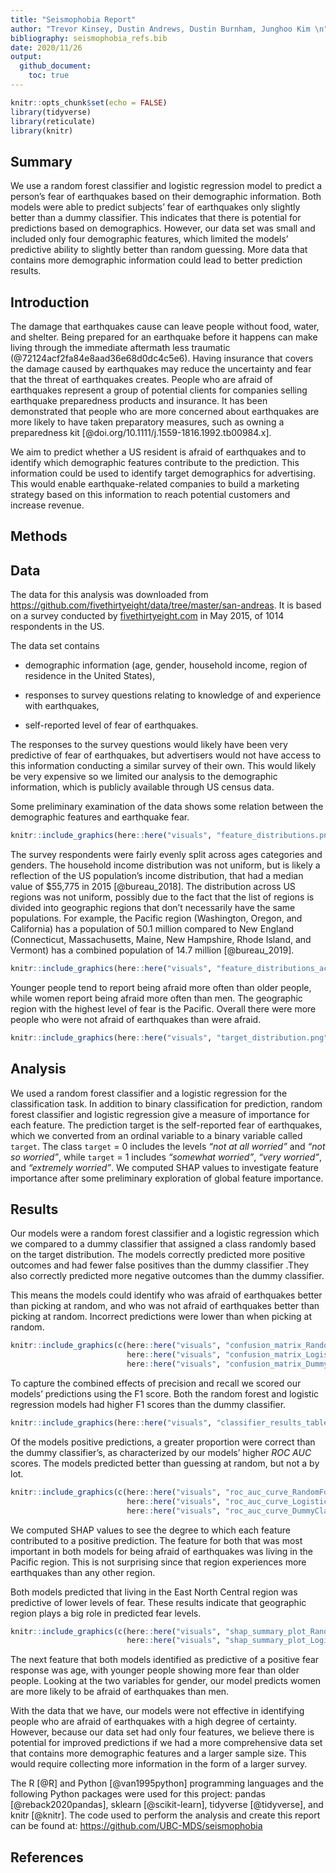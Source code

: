```yaml
---
title: "Seismophobia Report"
author: "Trevor Kinsey, Dustin Andrews, Dustin Burnham, Junghoo Kim \n"
bibliography: seismophobia_refs.bib
date: 2020/11/26
output:
  github_document:
    toc: true
---
```


```r
knitr::opts_chunk$set(echo = FALSE)
library(tidyverse)
library(reticulate)
library(knitr)

```

## Summary

We use a random forest classifier and logistic regression model to predict a person's fear of earthquakes based on their demographic information. Both models were able to predict subjects' fear of earthquakes only slightly better than a dummy classifier. This indicates that there is potential for predictions based on demographics. However, our data set was small and included only four demographic features, which limited the models' predictive ability to slightly better than random guessing. More data that contains more demographic information could lead to better prediction results.

## Introduction

The damage that earthquakes cause can leave people without food, water, and shelter. Being prepared for an earthquake before it happens can make living through the immediate aftermath less traumatic (\@72124acf2fa84e8aad36e68d0dc4c5e6). Having insurance that covers the damage caused by earthquakes may reduce the uncertainty and fear that the threat of earthquakes creates. People who are afraid of earthquakes represent a group of potential clients for companies selling earthquake preparedness products and insurance. It has been demonstrated that people who are more concerned about earthquakes are more likely to have taken preparatory measures, such as owning a preparedness kit [\@doi.org/10.1111/j.1559-1816.1992.tb00984.x].

We aim to predict whether a US resident is afraid of earthquakes and to identify which demographic features contribute to the prediction. This information could be used to identify target demographics for advertising. This would enable earthquake-related companies to build a marketing strategy based on this information to reach potential customers and increase revenue.

## Methods

## Data

The data for this analysis was downloaded from <https://github.com/fivethirtyeight/data/tree/master/san-andreas>. It is based on a survey conducted by [fivethirtyeight.com](https://fivethirtyeight.com/) in May 2015, of 1014 respondents in the US.

The data set contains

-   demographic information (age, gender, household income, region of residence in the United States),

-   responses to survey questions relating to knowledge of and experience with earthquakes,

-   self-reported level of fear of earthquakes.

The responses to the survey questions would likely have been very predictive of fear of earthquakes, but advertisers would not have access to this information conducting a similar survey of their own. This would likely be very expensive so we limited our analysis to the demographic information, which is publicly available through US census data.

Some preliminary examination of the data shows some relation between the demographic features and earthquake fear.

```r
knitr::include_graphics(here::here("visuals", "feature_distributions.png"))
```

The survey respondents were fairly evenly split across ages categories and genders. The household income distribution was not uniform, but is likely a reflection of the US population's income distribution, that had a median value of $55,775 in 2015 [\@bureau\_2018]. The distribution across US regions was not uniform, possibly due to the fact that the list of regions is divided into geographic regions that don't necessarily have the same populations. For example, the Pacific region (Washington, Oregon, and California) has a population of 50.1 million compared to New England (Connecticut, Massachusetts, Maine, New Hampshire, Rhode Island, and Vermont) has a combined population of 14.7 million [\@bureau\_2019].

```r
knitr::include_graphics(here::here("visuals", "feature_distributions_across_response.png"))
```

Younger people tend to report being afraid more often than older people, while women report being afraid more often than men. The geographic region with the highest level of fear is the Pacific. Overall there were more people who were not afraid of earthquakes than were afraid.

```r
knitr::include_graphics(here::here("visuals", "target_distribution.png"))
```

## Analysis

We used a random forest classifier and a logistic regression for the classification task. In addition to binary classification for prediction, random forest classifier and logistic regression give a measure of importance for each feature. The prediction target is the self-reported fear of earthquakes, which we converted from an ordinal variable to a binary variable called `target`. The class `target` = 0 includes the levels *"not at all worried"* and *"not so worried"*, while `target` = 1 includes *"somewhat worried"*, *"very worried"*, and *"extremely worried"*. We computed SHAP values to investigate feature importance after some preliminary exploration of global feature importance.

## Results

Our models were a random forest classifier and a logistic regression which we compared to a dummy classifier that assigned a class randomly based on the target distribution. The models correctly predicted more positive outcomes and had fewer false positives than the dummy classifier .They also correctly predicted more negative outcomes than the dummy classifier.

This means the models could identify who was afraid of earthquakes better than picking at random, and who was not afraid of earthquakes better than picking at random. Incorrect predictions were lower than when picking at random.

```r
knitr::include_graphics(c(here::here("visuals", "confusion_matrix_RandomForestClassifier.png"),
                          here::here("visuals", "confusion_matrix_LogisticRegression.png"),
                          here::here("visuals", "confusion_matrix_DummyClassifier.png")))
```

To capture the combined effects of precision and recall we scored our models' predictions using the F1 score. Both the random forest and logistic regression models had higher F1 scores than the dummy classifier.

```r
knitr::include_graphics(here::here("visuals", "classifier_results_table.png"))
```

Of the models positive predictions, a greater proportion were correct than the dummy classifier's, as characterized by our models' higher *ROC AUC* scores. The models predicted better than guessing at random, but not a by lot.

```r
knitr::include_graphics(c(here::here("visuals", "roc_auc_curve_RandomForestClassifier.png"),
                          here::here("visuals", "roc_auc_curve_LogisticRegression.png"),
                          here::here("visuals", "roc_auc_curve_DummyClassifier.png")))
```

We computed SHAP values to see the degree to which each feature contributed to a positive prediction. The feature for both that was most important in both models for being afraid of earthquakes was living in the Pacific region. This is not surprising since that region experiences more earthquakes than any other region.

Both models predicted that living in the East North Central region was predictive of lower levels of fear. These results indicate that geographic region plays a big role in predicted fear levels.

```r
knitr::include_graphics(c(here::here("visuals", "shap_summary_plot_RandomForestClassifier.png"),
                          here::here("visuals", "shap_summary_plot_LogisticRegression.png")))
```

The next feature that both models identified as predictive of a positive fear response was age, with younger people showing more fear than older people. Looking at the two variables for gender, our model predicts women are more likely to be afraid of earthquakes than men.

With the data that we have, our models were not effective in identifying people who are afraid of earthquakes with a high degree of certainty. However, because our data set had only four features, we believe there is potential for improved predictions if we had a more comprehensive data set that contains more demographic features and a larger sample size. This would require collecting more information in the form of a larger survey.

The R [\@R] and Python [\@van1995python] programming languages and the following Python packages were used for this project: pandas [\@reback2020pandas], sklearn [\@scikit-learn], tidyverse [\@tidyverse], and knitr [\@knitr]. The code used to perform the analysis and create this report can be found at: <https://github.com/UBC-MDS/seismophobia>

## References
